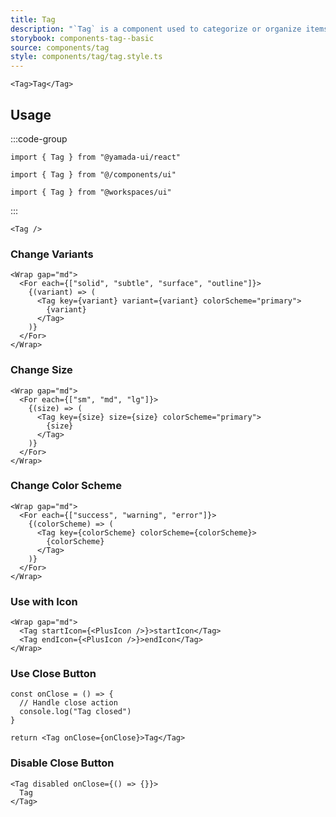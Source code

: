 ```yaml
---
title: Tag
description: "`Tag` is a component used to categorize or organize items using keywords that describe them."
storybook: components-tag--basic
source: components/tag
style: components/tag/tag.style.ts
---
```


```tsx preview
<Tag>Tag</Tag>
```

## Usage

:::code-group

```tsx [package]
import { Tag } from "@yamada-ui/react"
```

```tsx [alias]
import { Tag } from "@/components/ui"
```

```tsx [monorepo]
import { Tag } from "@workspaces/ui"
```

:::

```tsx
<Tag />
```

### Change Variants

```tsx preview
<Wrap gap="md">
  <For each={["solid", "subtle", "surface", "outline"]}>
    {(variant) => (
      <Tag key={variant} variant={variant} colorScheme="primary">
        {variant}
      </Tag>
    )}
  </For>
</Wrap>
```

### Change Size

```tsx preview
<Wrap gap="md">
  <For each={["sm", "md", "lg"]}>
    {(size) => (
      <Tag key={size} size={size} colorScheme="primary">
        {size}
      </Tag>
    )}
  </For>
</Wrap>
```

### Change Color Scheme

```tsx preview
<Wrap gap="md">
  <For each={["success", "warning", "error"]}>
    {(colorScheme) => (
      <Tag key={colorScheme} colorScheme={colorScheme}>
        {colorScheme}
      </Tag>
    )}
  </For>
</Wrap>
```

### Use with Icon

```tsx preview
<Wrap gap="md">
  <Tag startIcon={<PlusIcon />}>startIcon</Tag>
  <Tag endIcon={<PlusIcon />}>endIcon</Tag>
</Wrap>
```

### Use Close Button

```tsx preview functional client
const onClose = () => {
  // Handle close action
  console.log("Tag closed")
}

return <Tag onClose={onClose}>Tag</Tag>
```

### Disable Close Button

```tsx preview client
<Tag disabled onClose={() => {}}>
  Tag
</Tag>
```
